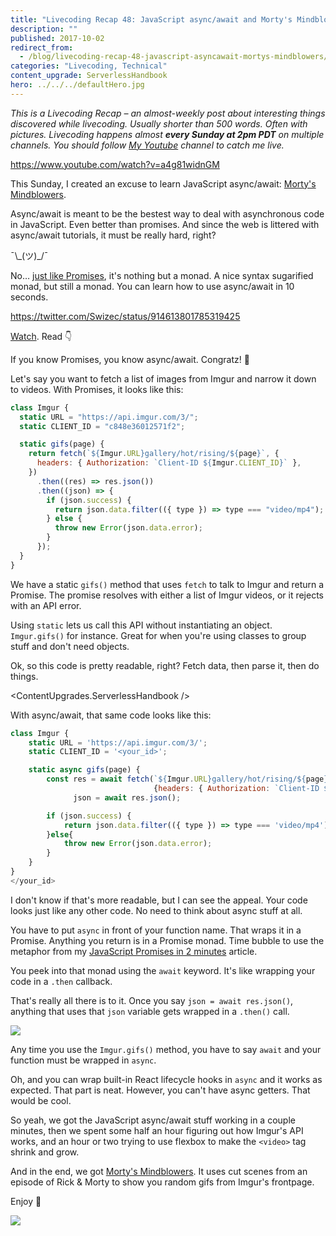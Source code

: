 ```yaml
---
title: "Livecoding Recap 48: JavaScript async/await and Morty's Mindblowers"
description: ""
published: 2017-10-02
redirect_from:
  - /blog/livecoding-recap-48-javascript-asyncawait-mortys-mindblowers/swizec/7829
categories: "Livecoding, Technical"
content_upgrade: ServerlessHandbook
hero: ../../../defaultHero.jpg
---
```



_This is a Livecoding Recap – an almost-weekly post about interesting things discovered while livecoding. Usually shorter than 500 words. Often with pictures. Livecoding happens almost **every Sunday at 2pm PDT** on multiple channels. You should follow [My Youtube](https://www.youtube.com/TheSwizec) channel to catch me live._

https://www.youtube.com/watch?v=a4g81widnGM

This Sunday, I created an excuse to learn JavaScript async/await: [Morty's Mindblowers](http://mortysmindblowers.fun).

Async/await is meant to be the bestest way to deal with asynchronous code in JavaScript. Even better than promises. And since the web is littered with async/await tutorials, it must be really hard, right?

¯\\\_(ツ)\_/¯

No… [just like Promises](https://swizec.com/blog/javascript-promises-are-just-like-monads-and-i-can-explain-both-in-less-than-2-minutes/), it's nothing but a monad. A nice syntax sugarified monad, but still a monad. You can learn how to use async/await in 10 seconds.

https://twitter.com/Swizec/status/914613801785319425

[Watch](https://youtu.be/a4g81widnGM?t=2070). Read 👇

If you know Promises, you know async/await. Congratz! 👏

Let's say you want to fetch a list of images from Imgur and narrow it down to videos. With Promises, it looks like this:

```javascript
class Imgur {
  static URL = "https://api.imgur.com/3/";
  static CLIENT_ID = "c848e36012571f2";

  static gifs(page) {
    return fetch(`${Imgur.URL}gallery/hot/rising/${page}`, {
      headers: { Authorization: `Client-ID ${Imgur.CLIENT_ID}` },
    })
      .then((res) => res.json())
      .then((json) => {
        if (json.success) {
          return json.data.filter(({ type }) => type === "video/mp4");
        } else {
          throw new Error(json.data.error);
        }
      });
  }
}
```

We have a static `gifs()` method that uses `fetch` to talk to Imgur and return a Promise. The promise resolves with either a list of Imgur videos, or it rejects with an API error.

Using `static` lets us call this API without instantiating an object. `Imgur.gifs()` for instance. Great for when you're using classes to group stuff and don't need objects.

Ok, so this code is pretty readable, right? Fetch data, then parse it, then do things.

<ContentUpgrades.ServerlessHandbook />

With async/await, that same code looks like this:

```javascript
class Imgur {
    static URL = 'https://api.imgur.com/3/';
    static CLIENT_ID = '<your_id>';

    static async gifs(page) {
        const res = await fetch(`${Imgur.URL}gallery/hot/rising/${page}`,
                                {headers: { Authorization: `Client-ID ${Imgur.CLIENT_ID}`}}),
              json = await res.json();

        if (json.success) {
            return json.data.filter(({ type }) => type === 'video/mp4');
        }else{
            throw new Error(json.data.error);
        }
    }
}
</your_id>
```

I don't know if that's more readable, but I can see the appeal. Your code looks just like any other code. No need to think about async stuff at all.

You have to put `async` in front of your function name. That wraps it in a Promise. Anything you return is in a Promise monad. Time bubble to use the metaphor from my [JavaScript Promises in 2 minutes](https://swizec.com/blog/javascript-promises-are-just-like-monads-and-i-can-explain-both-in-less-than-2-minutes/) article.

You peek into that monad using the `await` keyword. It's like wrapping your code in a `.then` callback.

That's really all there is to it. Once you say `json = await res.json()`, anything that uses that `json` variable gets wrapped in a `.then()` call.

![](https://swizec.com/wp-content/uploads/2017/10/This-subreddits-reaction-when-asked-how-we-make-our-gifs-look-so-damn-good-Imgur.gif)

Any time you use the `Imgur.gifs()` method, you have to say `await` and your function must be wrapped in `async`.

Oh, and you can wrap built-in React lifecycle hooks in `async` and it works as expected. That part is neat. However, you can't have async getters. That would be cool.

So yeah, we got the JavaScript async/await stuff working in a couple minutes, then we spent some half an hour figuring out how Imgur's API works, and an hour or two trying to use flexbox to make the `<video>` tag shrink and grow.

And in the end, we got [Morty's Mindblowers](http://mortysmindblowers.fun). It uses cut scenes from an episode of Rick & Morty to show you random gifs from Imgur's frontpage.

Enjoy 🤘

[![](https://swizec.com/wp-content/uploads/2017/10/mortystill-1024x577.png)](http://mortysmindblowers.fun)
